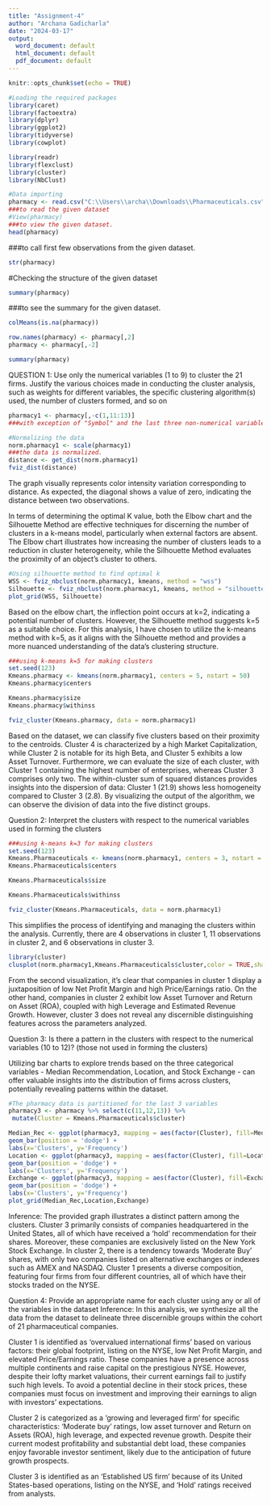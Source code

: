 ---
title: "Assignment-4"
author: "Archana Gadicharla"
date: "2024-03-17"
output:
  word_document: default
  html_document: default
  pdf_document: default
---

```{r setup, include=FALSE}
knitr::opts_chunk$set(echo = TRUE)
```

```{r}
#Loading the required packages
library(caret)
library(factoextra)
library(dplyr)
library(ggplot2)
library(tidyverse)
library(cowplot)
```


```{r}
library(readr)
library(flexclust)
library(cluster)
library(NbClust)
```


```{r}
#Data importing 
pharmacy <- read.csv("C:\\Users\\archa\\Downloads\\Pharmaceuticals.csv")
###to read the given dataset
#View(pharmacy)
###to view the given dataset.
head(pharmacy)
```
###to call first few observations from the given dataset.


```{r}
str(pharmacy)
```
#Checking the structure of the given dataset


```{r}
summary(pharmacy)
```
###to see the summary for the given dataset.


```{r}
colMeans(is.na(pharmacy))
```
```{r}
row.names(pharmacy) <- pharmacy[,2]
pharmacy <- pharmacy[,-2]
```

```{r}
summary(pharmacy)
```
QUESTION 1:
Use only the numerical variables (1 to 9) to cluster the 21 firms. Justify the various choices made in
conducting the cluster analysis, such as weights for different variables, the specific clustering algorithm(s)
used, the number of clusters formed, and so on



```{r}
pharmacy1 <- pharmacy[,-c(1,11:13)]
###with exception of "Symbol" and the last three non-numerical variables
```


```{r}
#Normalizing the data
norm.pharmacy1 <- scale(pharmacy1)
###the data is normalized.
distance <- get_dist(norm.pharmacy1)
fviz_dist(distance)
```
The graph visually represents color intensity variation corresponding to distance. As expected, the diagonal shows a value of zero, indicating the distance between two observations.

In terms of determining the optimal K value, both the Elbow chart and the Silhouette Method are effective techniques for discerning the number of clusters in a k-means model, particularly when external factors are absent. The Elbow chart illustrates how increasing the number of clusters leads to a reduction in cluster heterogeneity, while the Silhouette Method evaluates the proximity of an object's cluster to others.



```{r}
#Using silhouette method to find optimal k
WSS <- fviz_nbclust(norm.pharmacy1, kmeans, method = "wss")
Silhouette <- fviz_nbclust(norm.pharmacy1, kmeans, method = "silhouette")
plot_grid(WSS, Silhouette)
```
Based on the elbow chart, the inflection point occurs at k=2, indicating a potential number of clusters. However, the Silhouette method suggests k=5 as a suitable choice. For this analysis, I have chosen to utilize the k-means method with k=5, as it aligns with the Silhouette method and provides a more nuanced understanding of the data's clustering structure.

```{r}
###using k-means k=5 for making clusters
set.seed(123)
Kmeans.pharmacy <- kmeans(norm.pharmacy1, centers = 5, nstart = 50)
Kmeans.pharmacy$centers
```


```{r}
Kmeans.pharmacy$size
Kmeans.pharmacy$withinss
```


```{r}
fviz_cluster(Kmeans.pharmacy, data = norm.pharmacy1)
```
Based on the dataset, we can classify five clusters based on their proximity to the centroids. Cluster 4 is characterized by a high Market Capitalization, while Cluster 2 is notable for its high Beta, and Cluster 5 exhibits a low Asset Turnover. Furthermore, we can evaluate the size of each cluster, with Cluster 1 containing the highest number of enterprises, whereas Cluster 3 comprises only two. The within-cluster sum of squared distances provides insights into the dispersion of data: Cluster 1 (21.9) shows less homogeneity compared to Cluster 3 (2.8). By visualizing the output of the algorithm, we can observe the division of data into the five distinct groups.


Question 2: Interpret the clusters with respect to the numerical variables used in forming the clusters

```{r}
###using k-means k=3 for making clusters
set.seed(123)
Kmeans.Pharmaceuticals <- kmeans(norm.pharmacy1, centers = 3, nstart = 50)
Kmeans.Pharmaceuticals$centers
```


```{r}
Kmeans.Pharmaceuticals$size
```

```{r}
Kmeans.Pharmaceuticals$withinss
```

```{r}
fviz_cluster(Kmeans.Pharmaceuticals, data = norm.pharmacy1)
```
This simplifies the process of identifying and managing the clusters within the analysis. Currently, there are 4 observations in cluster 1, 11 observations in cluster 2, and 6 observations in cluster 3.


```{r}
library(cluster)
clusplot(norm.pharmacy1,Kmeans.Pharmaceuticals$cluster,color = TRUE,shade =TRUE, labels=2,lines= TRUE)
```
From the second visualization, it's clear that companies in cluster 1 display a juxtaposition of low Net Profit Margin and high Price/Earnings ratio. On the other hand, companies in cluster 2 exhibit low Asset Turnover and Return on Asset (ROA), coupled with high Leverage and Estimated Revenue Growth. However, cluster 3 does not reveal any discernible distinguishing features across the parameters analyzed.


Question 3: Is there a pattern in the clusters with respect to the numerical variables (10 to 12)? (those not used in
forming the clusters)

Utilizing bar charts to explore trends based on the three categorical variables - Median Recommendation, Location, and Stock Exchange - can offer valuable insights into the distribution of firms across clusters, potentially revealing patterns within the dataset.

```{r}
#The pharmacy data is partitioned for the last 3 variables
pharmacy3 <- pharmacy %>% select(c(11,12,13)) %>%
 mutate(Cluster = Kmeans.Pharmaceuticals$cluster)
```

```{r}
Median_Rec <- ggplot(pharmacy3, mapping = aes(factor(Cluster), fill=Median_Recommendation)) +
geom_bar(position = 'dodge') +
labs(x='Clusters', y='Frequency')
Location <- ggplot(pharmacy3, mapping = aes(factor(Cluster), fill=Location)) +
geom_bar(position = 'dodge') +
labs(x='Clusters', y='Frequency')
Exchange <- ggplot(pharmacy3, mapping = aes(factor(Cluster), fill=Exchange)) +
geom_bar(position = 'dodge') +
labs(x='Clusters', y='Frequency')
plot_grid(Median_Rec,Location,Exchange)
```
Inference: The provided graph illustrates a distinct pattern among the clusters. Cluster 3 primarily consists of companies headquartered in the United States, all of which have received a 'hold' recommendation for their shares. Moreover, these companies are exclusively listed on the New York Stock Exchange. In cluster 2, there is a tendency towards 'Moderate Buy' shares, with only two companies listed on alternative exchanges or indexes such as AMEX and NASDAQ. Cluster 1 presents a diverse composition, featuring four firms from four different countries, all of which have their stocks traded on the NYSE.


Question 4: Provide an appropriate name for each cluster using any or all of the variables in the dataset
Inference: In this analysis, we synthesize all the data from the dataset to delineate three discernible groups within the cohort of 21 pharmaceutical companies.


Cluster 1 is identified as 'overvalued international firms' based on various factors: their global footprint, listing on the NYSE, low Net Profit Margin, and elevated Price/Earnings ratio. These companies have a presence across multiple continents and raise capital on the prestigious NYSE. However, despite their lofty market valuations, their current earnings fail to justify such high levels. To avoid a potential decline in their stock prices, these companies must focus on investment and improving their earnings to align with investors' expectations.


Cluster 2 is categorized as a 'growing and leveraged firm' for specific characteristics: 'Moderate buy' ratings, low asset turnover and Return on Assets (ROA), high leverage, and expected revenue growth. Despite their current modest profitability and substantial debt load, these companies enjoy favorable investor sentiment, likely due to the anticipation of future growth prospects.


Cluster 3 is identified as an 'Established US firm' because of its United States-based operations, listing on the NYSE, and 'Hold' ratings received from analysts.













